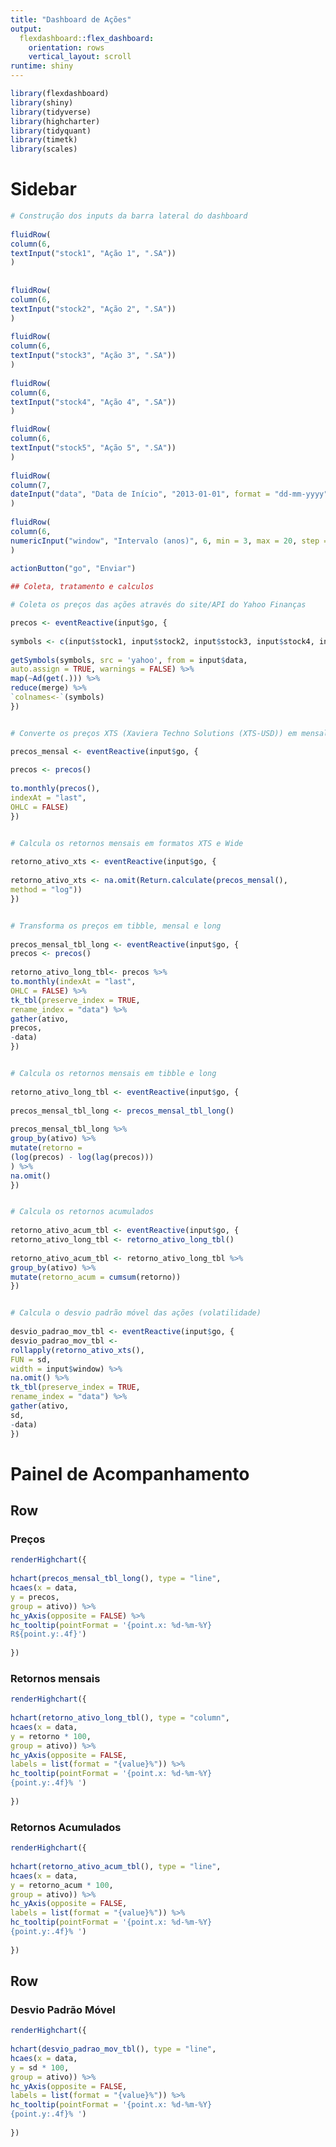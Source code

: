 ```yaml
---
title: "Dashboard de Ações"
output: 
  flexdashboard::flex_dashboard:
    orientation: rows
    vertical_layout: scroll
runtime: shiny
---
```


```r

library(flexdashboard)
library(shiny)
library(tidyverse)
library(highcharter)
library(tidyquant)
library(timetk)
library(scales)

```


Sidebar {.sidebar}
=====================================


```r

# Construção dos inputs da barra lateral do dashboard
 
fluidRow(
column(6,
textInput("stock1", "Ação 1", ".SA"))
)
 
 
fluidRow(
column(6,
textInput("stock2", "Ação 2", ".SA"))
)
 
fluidRow(
column(6,
textInput("stock3", "Ação 3", ".SA"))
)
 
fluidRow(
column(6,
textInput("stock4", "Ação 4", ".SA"))
)

fluidRow(
column(6,
textInput("stock5", "Ação 5", ".SA"))
)
 
fluidRow(
column(7,
dateInput("data", "Data de Início", "2013-01-01", format = "dd-mm-yyyy"))
)
 
fluidRow(
column(6,
numericInput("window", "Intervalo (anos)", 6, min = 3, max = 20, step = 1))
)
 
actionButton("go", "Enviar")

```



```r

## Coleta, tratamento e calculos

# Coleta os preços das ações através do site/API do Yahoo Finanças

precos <- eventReactive(input$go, {
 
symbols <- c(input$stock1, input$stock2, input$stock3, input$stock4, input $stock5)
 
getSymbols(symbols, src = 'yahoo', from = input$data,
auto.assign = TRUE, warnings = FALSE) %>%
map(~Ad(get(.))) %>%
reduce(merge) %>%
`colnames<-`(symbols)
})


# Converte os preços XTS (Xaviera Techno Solutions (XTS-USD)) em mensal

precos_mensal <- eventReactive(input$go, {
 
precos <- precos()
 
to.monthly(precos(),
indexAt = "last",
OHLC = FALSE)
})


# Calcula os retornos mensais em formatos XTS e Wide
 
retorno_ativo_xts <- eventReactive(input$go, {
 
retorno_ativo_xts <- na.omit(Return.calculate(precos_mensal(),
method = "log"))
})


# Transforma os preços em tibble, mensal e long
 
precos_mensal_tbl_long <- eventReactive(input$go, {
precos <- precos()
 
retorno_ativo_long_tbl<- precos %>%
to.monthly(indexAt = "last",
OHLC = FALSE) %>%
tk_tbl(preserve_index = TRUE,
rename_index = "data") %>%
gather(ativo,
precos,
-data)
})


# Calcula os retornos mensais em tibble e long
 
retorno_ativo_long_tbl <- eventReactive(input$go, {
 
precos_mensal_tbl_long <- precos_mensal_tbl_long()
 
precos_mensal_tbl_long %>%
group_by(ativo) %>%
mutate(retorno =
(log(precos) - log(lag(precos)))
) %>%
na.omit()
})


# Calcula os retornos acumulados
 
retorno_ativo_acum_tbl <- eventReactive(input$go, {
retorno_ativo_long_tbl <- retorno_ativo_long_tbl()
 
retorno_ativo_acum_tbl <- retorno_ativo_long_tbl %>%
group_by(ativo) %>%
mutate(retorno_acum = cumsum(retorno))
})


# Calcula o desvio padrão móvel das ações (volatilidade)
 
desvio_padrao_mov_tbl <- eventReactive(input$go, {
desvio_padrao_mov_tbl <-
rollapply(retorno_ativo_xts(),
FUN = sd,
width = input$window) %>%
na.omit() %>%
tk_tbl(preserve_index = TRUE,
rename_index = "data") %>%
gather(ativo,
sd,
-data)
})
```


Painel de Acompanhamento
=====================================

Row {data-height=600, .tabset}
-----------------------------------------------------------------------

### Preços

```r

renderHighchart({
 
hchart(precos_mensal_tbl_long(), type = "line",
hcaes(x = data,
y = precos,
group = ativo)) %>%
hc_yAxis(opposite = FALSE) %>%
hc_tooltip(pointFormat = '{point.x: %d-%m-%Y}
R${point.y:.4f}')
 
})

```


### Retornos mensais

```r

renderHighchart({
 
hchart(retorno_ativo_long_tbl(), type = "column",
hcaes(x = data,
y = retorno * 100,
group = ativo)) %>%
hc_yAxis(opposite = FALSE,
labels = list(format = "{value}%")) %>%
hc_tooltip(pointFormat = '{point.x: %d-%m-%Y}
{point.y:.4f}% ')
 
})

```


### Retornos Acumulados

```r

renderHighchart({
 
hchart(retorno_ativo_acum_tbl(), type = "line",
hcaes(x = data,
y = retorno_acum * 100,
group = ativo)) %>%
hc_yAxis(opposite = FALSE,
labels = list(format = "{value}%")) %>%
hc_tooltip(pointFormat = '{point.x: %d-%m-%Y}
{point.y:.4f}% ')
 
})

```


Row {.tabset .tabset-fade}
-------------------------------------

### Desvio Padrão Móvel

```r

renderHighchart({
 
hchart(desvio_padrao_mov_tbl(), type = "line",
hcaes(x = data,
y = sd * 100,
group = ativo)) %>%
hc_yAxis(opposite = FALSE,
labels = list(format = "{value}%")) %>%
hc_tooltip(pointFormat = '{point.x: %d-%m-%Y}
{point.y:.4f}% ')
 
})

```


